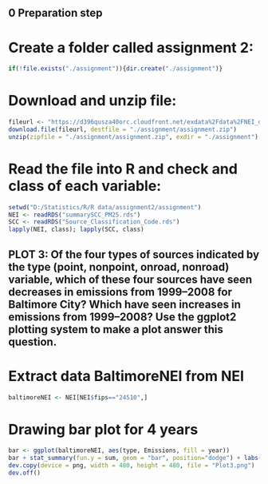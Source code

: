
## 0 Preparation step
# Create a folder called assignment 2:
```{r}
if(!file.exists("./assignment")){dir.create("./assignment")}
```

# Download and unzip file:
```{r}
fileurl <- "https://d396qusza40orc.cloudfront.net/exdata%2Fdata%2FNEI_data.zip"
download.file(fileurl, destfile = "./assignment/assignment.zip")
unzip(zipfile = "./assignment/assignment.zip", exdir = "./assignment")
```

# Read the file into R and check and class of each variable:
```{r}
setwd("D:/Statistics/R/R data/assignment2/assignment")
NEI <- readRDS("summarySCC_PM25.rds")
SCC <- readRDS("Source_Classification_Code.rds")
lapply(NEI, class); lapply(SCC, class)
```

## PLOT 3: Of the four types of sources indicated by the \color{red}{\verb|type|}type (point, nonpoint, onroad, nonroad) variable, which of these four sources have seen decreases in emissions from 1999–2008 for Baltimore City? Which have seen increases in emissions from 1999–2008? Use the ggplot2 plotting system to make a plot answer this question.

# Extract data BaltimoreNEI from NEI
```{r}
baltimoreNEI <- NEI[NEI$fips=="24510",]
```

# Drawing bar plot for 4 years
```{r}
bar <- ggplot(baltimoreNEI, aes(type, Emissions, fill = year))
bar + stat_summary(fun.y = sum, geom = "bar", position="dodge") + labs(x = "Type", y = "Emisions", fill = "Year")
dev.copy(device = png, width = 480, height = 480, file = "Plot3.png")
dev.off()
```



